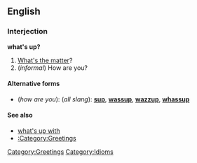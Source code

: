 ==English==
===Interjection===
'''what's up?'''

#[[What's the matter]]?
#(''informal'') How are you?

====Alternative forms====
*(''how are you''): (''all slang''): '''[[sup]]''', '''[[wassup]]''', '''[[wazzup]]''', '''[[whassup]]'''

====See also====
*[[what's up with]]
*[[:Category:Greetings]]

[[Category:Greetings]]
[[Category:Idioms]]